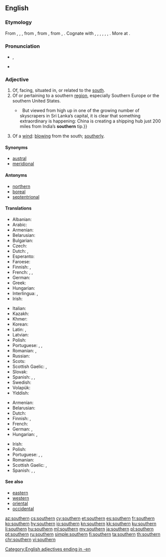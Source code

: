 {{also|Southern}}
==English==

===Etymology===
From {{etyl|enm|en}} {{term|southerne|lang=enm}}, {{term|sothern|lang=enm}}, {{term|sutherne|lang=enm}}, from {{etyl|ang|en}} {{m|ang|sūþerne||southern, southerly, coming from the south; of southern make}}, from {{etyl|gem-pro|en}} {{m|gem-pro|*sunþrōnijaz||southern}}, from {{etyl|ine-pro|en}} {{m|ine-pro|*sun-}}, {{m|ine-pro|*swen-||sun}}. Cognate with {{etyl|sco|-}} {{term|southron|lang=sco}}, {{term|sudron||southern|lang=sco}}, {{etyl|ofs|-}} {{term|sūthern|lang=ofs}}, {{term|sūdern||southern|lang=ofs}}, {{etyl|gml|-}} {{m|gml|sūdern||southern}}, {{etyl|gmh|-}} {{term|sundern||southern|lang=gmh}}, {{etyl|is|-}} {{term|súðrænn||southern, tropical|lang=is}}. More at {{l|en|south}}.

===Pronunciation===
* {{IPA|/ˈsʌðə(r)n/|lang=en}}, {{enPR|sŭ''th''′ərn}}
* {{audio|en-us-southern.ogg|Audio (US)|lang=en}}

===Adjective===
{{en-adj}}

# Of, facing, situated in, or related to the [[south]].
# Of or pertaining to a southern [[region]], especially Southern Europe or the southern United States.
#* {{quote-magazine|date=2013-06-08|volume=407|issue=8839|page=52|magazine={{w|The Economist}}
|title=[http://www.economist.com/news/international/21579039-chinas-growing-empire-ports-abroad-mainly-about-trade-not-aggression-new-masters The new masters and commanders]
|passage=From the ground, Colombo’s port does not look like much.{{...}}&nbsp; But viewed from high up in one of the growing number of skyscrapers in Sri Lanka’s capital, it is clear that something extraordinary is happening: China is creating a shipping hub just 200 miles from India’s '''southern''' tip.}}
#: {{usex|The '''southern''' climate.|lang=en}}
# Of a [[wind]]: [[blow]]ing from the south; [[southerly]].

====Synonyms====
* [[austral]]
* [[meridional]]

====Antonyms====
* [[northern]]
* [[boreal]]
* [[septentrional]]

====Translations====
{{trans-top|of the south}}
* Albanian: {{t|sq|jugor}}
* Arabic: {{t|ar|جَنُوبِيّ}}
* Armenian: {{t|hy|հարավային}}
* Belarusian: {{t|be|паўднёвы|m|sc=Cyrl}}
* Bulgarian: {{t|bg|южен|m|tr=júžen}}
* Czech: {{t+|cs|jižní}}
* Dutch: {{t+|nl|zuid}}, {{t+|nl|zuidelijk}}
* Esperanto: {{t|eo|suda}}
* Faroese: {{t|fo|syðri}}
* Finnish: {{t+|fi|eteläinen}}, {{t+|fi|etelä|alt=etelä-}}
* French: {{t+|fr|méridional}}, {{t+|fr|sud}}, {{t+|fr|austral}}
* German: {{t+|de|südlich}}
* Greek: {{t+|el|νότιος}}
* Hungarian: {{t+|hu|déli}}
* Interlingua: {{t|ia|meridional}}, {{t|ia|del sud}}
* Irish: {{t|ga|deisceartach}}
{{trans-mid}}
* Italian: {{t+|it|meridionale}}
* Kazakh: {{t|kk|оңтүстік|tr=oñtüstik|sc=Cyrl}}
* Khmer: {{t|km|ខាងត្បូង|tr=kʰaang tboong|sc=Khmr}}
* Korean: {{t|ko|남쪽의|sc=Kore}}
* Latin: {{t+|la|merīdiōnālis}}, {{t+|la|austrālis}}
* Latvian: {{t|lv|dienvidu}}
* Polish: {{t+|pl|południowy}}
* Portuguese: {{t|pt|[[do]] [[sul]]}}, {{t+|pt|meridional}}, {{t+|pt|austral}}
* Romanian: {{t|ro|sudic|m|n}}, {{t+|ro|austral|m|n}}
* Russian: {{t+|ru|ю́жный}}
* Scots: {{t|sco|soothren}}
* Scottish Gaelic: {{t|gd|deas}}, {{t|gd|a deas}}
* Slovak: {{t|sk|južný}}
* Spanish: {{t|es|meridional}}, {{t|es|del sur}}, {{t+|es|sureño}}
* Swedish: {{t+|sv|södra}}
* Volapük: {{t+|vo|sulüdik}}
* Yiddish: {{t-needed|yi}}
{{trans-bottom}}

{{trans-top|of or pertaining to a southern region}}
* Armenian: {{t|hy|հարավային}}
* Belarusian: {{t|be|паўднёвы|m|sc=Cyrl}}
* Dutch: {{t|nl|zuiders}}
* Finnish: {{t+|fi|eteläinen}}, {{t|fi|etelämaalainen}}
* French: {{t+|fr|sudiste}}
* German: {{t+|de|südlich}}, {{t+|de|südländisch}}
* Hungarian: {{t+|hu|dél}}, {{t+|hu|déli}}
{{trans-mid}}
* Irish: {{t|ga|deisceartach}}
* Polish: {{t+|pl|południowy}}
* Portuguese: {{t+|pt|meridional}}, {{t|pt|[[do]] [[sul]]/[[Sul]]}}, {{t+|pt|sulista}}
* Romanian: {{t|ro|sudic|m|n}}
* Scottish Gaelic: {{t|gd|deas}}, {{t|gd|a deas}}
* Spanish: {{t|es|meridional}}, {{t|es|del sur}}, {{t+|es|sureño}}
{{trans-bottom}}

====See also====
* [[eastern]]
* [[western]]
* [[oriental]]
* [[occidental]]

[[Category:English adjectives ending in -en]]

[[az:southern]]
[[cs:southern]]
[[cy:southern]]
[[et:southern]]
[[es:southern]]
[[fr:southern]]
[[ko:southern]]
[[hy:southern]]
[[io:southern]]
[[kn:southern]]
[[kk:southern]]
[[ku:southern]]
[[li:southern]]
[[hu:southern]]
[[ml:southern]]
[[my:southern]]
[[ja:southern]]
[[pl:southern]]
[[pt:southern]]
[[ru:southern]]
[[simple:southern]]
[[fi:southern]]
[[ta:southern]]
[[th:southern]]
[[chr:southern]]
[[vi:southern]]